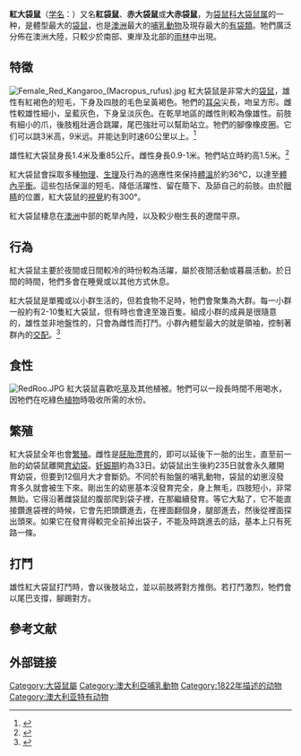{{Speciesbox
| status = LC
| status_system = iucn3.1
| status_ref = {{r|iucn}}
| fossil_range =早[[更新世|更新世]] - 現在 {{Fossil range|2|0}}
| image = Red kangaroo - melbourne zoo.jpg
| genus = Osphranter
| species = rufus
| authority = [[Anselme_Gaëtan_Desmarest|Desmarest]], 1822
| range_map = Red kangaroo.jpg
}}

'''紅大袋鼠'''（[[学名|学名]]：{{lang|la|''Macropus rufus''}}）又名'''紅袋鼠'''、'''赤大袋鼠'''或'''大赤袋鼠'''，为[[袋鼠科|袋鼠科]][[大袋鼠属|大袋鼠属]]的一种，是體型最大的[[袋鼠|袋鼠]]，也是[[澳洲|澳洲]]最大的[[哺乳動物|哺乳動物]]及現存最大的[[有袋類|有袋類]]。牠們廣泛分佈在澳洲大陸，只較少於南部、東岸及北部的[[雨林|雨林]]中出現。

== 特徵 ==
[[File:Female_Red_Kangaroo_(Macropus_rufus).jpg|thumb]]
紅大袋鼠是非常大的[[袋鼠|袋鼠]]，雄性有紅褐色的短毛，下身及四肢的毛色呈黃褐色。牠們的[[耳朵|耳朵]]尖長，吻呈方形。雌性較雄性細小，呈藍灰色，下身呈淡灰色。在乾旱地區的雌性則較為像雄性。前肢有細小的爪，後肢粗壯適合跳躍，尾巴強壯可以幫助站立。牠們的腳像橡皮圈。它们可以跳3米高，9米远。并能达到时速60公里以上。<ref>{{cite web|url=http://www.zoo.org.au/melbourne/animals/red-kangaroo|title=Red Kangaroo - Zoos Victoria|publisher=www.zoo.org.au|accessdate=2009-04-16|archive-date=2014-09-24|archive-url=https://web.archive.org/web/20140924090307/http://www.zoo.org.au/melbourne/animals/red-kangaroo|dead-url=no}}</ref>

雄性紅大袋鼠身長1.4米及重85公斤。雌性身長0.9-1米。牠們站立時約高1.5米。<ref>{{Cite book en|author=Menkhorst, P & Knight, F|year=2001|title=A Field Guide to the Mammals of Australia|publisher=Oxford University Press|location=Melbourne}}</ref>

紅大袋鼠會採取多種[[物理|物理]]、[[生理|生理]]及行為的適應性來保持[[體溫|體溫]]於約36℃，以達至[[體內平衡|體內平衡]]。這些包括保溫的短毛、降低活躍性、留在蔭下、及舔自己的前肢。由於[[眼睛|眼睛]]的位置，紅大袋鼠的[[視覺|視覺]]約有300°。

紅大袋鼠棲息在[[澳洲|澳洲]]中部的乾旱內陸，以及較少樹生長的遼闊平原。

== 行為 ==
紅大袋鼠主要於夜間或日間較冷的時份較為活躍，屬於夜間活動或暮晨活動。於日間的時間，牠們多會在睡覺或以其他方式休息。

紅大袋鼠是單獨或以小群生活的，但若食物不足時，牠們會聚集為大群。每一小群一般約有2-10隻紅大袋鼠，但有時也會達至幾百隻。組成小群的成員是很隨意的，雄性並非地盤性的，只會為雌性而打鬥。小群內體型最大的就是領袖，控制著群內的[[交配|交配]]。<ref>{{cite web|last=Dewey|first=T.|coauthors=Yue, M.|title=''Macropus rufus'' (On-Line)|work=Animal Diversity Web|date=2001|url=http://animaldiversity.ummz.umich.edu/site/accounts/information/Macropus_rufus.html|accessdate=2009-04-16|archive-date=2011-05-03|archive-url=https://web.archive.org/web/20110503192955/http://animaldiversity.ummz.umich.edu/site/accounts/information/Macropus_rufus.html|dead-url=no}}</ref>

== 食性 ==
[[File:RedRoo.JPG|thumb]]
紅大袋鼠喜歡吃[[草|草]]及其他植被。牠們可以一段長時間不用喝水，因牠們在吃綠色[[植物|植物]]時吸收所需的水份。

== 繁殖 ==
紅大袋鼠全年也會[[繁殖|繁殖]]。雌性是[[胚胎滯育|胚胎滯育]]的，即可以延後下一胎的出生，直至前一胎的幼袋鼠離開[[育幼袋|育幼袋]]。[[妊娠期|妊娠期]]約為33日。幼袋鼠出生後約235日就會永久離開育幼袋，但要到12個月大才會斷奶。不同於有胎盤的哺乳動物，袋鼠的幼崽沒發育多久就會被生下來。剛出生的幼崽基本沒發育完全，身上無毛，四肢短小，非常無助。它得沿著雌袋鼠的腹部爬到袋子裡，在那繼續發育。等它大點了，它不能直接鑽進袋裡的時候，它會先把頭鑽進去，在裡面翻個身，腿部進去，然後從裡面探出頭來。如果它在發育得較完全前掉出袋子，不能及時跳進去的話，基本上只有死路一條。

== 打鬥 ==
雄性紅大袋鼠打鬥時，會以後肢站立，並以前肢將對方推倒。若打鬥激烈，牠們會以尾巴支撐，腳踢對方。

== 參考文献 ==
{{reflist|refs=
<ref name=iucn>{{IUCN2008|assessors=Ellis, M., van Weenen, J., Copley, P., Dickman, C., Mawson, P. & Woinarski, J.|year=2008|id=40567|title=Macropus rufus|downloaded=2008-12-28}}</ref>
}}

==外部链接==
{{Portal box|生物学|澳大利亚}}
{{commons+cat|Macropus_rufus}}
{{Wikispecies-inline|Macropus_rufus}}
{{Taxonbar|from=Q53462}}

[[Category:大袋鼠屬|Category:大袋鼠屬]]
[[Category:澳大利亞哺乳動物|Category:澳大利亞哺乳動物]]
[[Category:1822年描述的动物|Category:1822年描述的动物]]
[[Category:澳大利亚特有动物|Category:澳大利亚特有动物]]